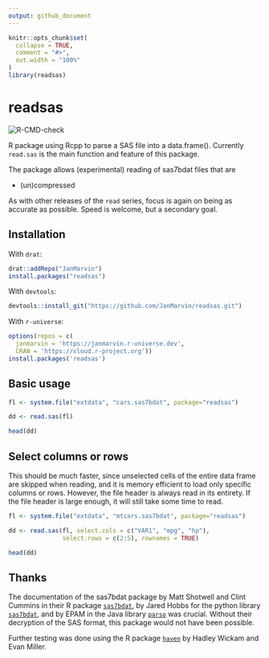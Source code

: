 ```yaml
---
output: github_document
---
```


```r
knitr::opts_chunk$set(
  collapse = TRUE,
  comment = "#>",
  out.width = "100%"
)
library(readsas)
```

# readsas 
<!-- badges: start -->
![R-CMD-check](https://github.com/JanMarvin/readspss/workflows/R-CMD-check/badge.svg)
<!-- badges: end -->

R package using Rcpp to parse a SAS file into a data.frame(). Currently 
`read.sas` is the main function and feature of this package.

The package allows (experimental) reading of sas7bdat files that are

* (un)compressed

As with other releases of the `read` series, focus is again on being as 
accurate as possible. Speed is welcome, but a secondary goal.

## Installation

With `drat`:
``` r
drat::addRepo("JanMarvin")
install.packages("readsas")
```

With `devtools`:
``` r
devtools::install_git("https://github.com/JanMarvin/readsas.git")
```

With `r-universe`:
``` r
options(repos = c(
  janmarvin = 'https://janmarvin.r-universe.dev',
  CRAN = 'https://cloud.r-project.org'))
install.packages('readsas')
```


## Basic usage
```r
fl <- system.file("extdata", "cars.sas7bdat", package="readsas")

dd <- read.sas(fl)

head(dd)
```

## Select columns or rows
This should be much faster, since unselected cells of the entire data frame are skipped when reading, and it is memory efficient to load only specific columns or rows. However, the file header is always read in its entirety. If the file header is large enough, it will still take some time to read.

```r
fl <- system.file("extdata", "mtcars.sas7bdat", package="readsas")

dd <- read.sas(fl, select.cols = c("VAR1", "mpg", "hp"),
               select.rows = c(2:5), rownames = TRUE)

head(dd)
```

## Thanks

The documentation of the sas7bdat package by Matt Shotwell and Clint Cummins in
their R package [`sas7bdat`](https://github.com/BioStatMatt/sas7bdat), by 
Jared Hobbs for the python library 
[`sas7bdat`](https://bitbucket.org/jaredhobbs/sas7bdat/src/master/), and by EPAM in 
the Java library [`parso`](https://github.com/epam/parso) was crucial.
Without their decryption of the SAS format, this package would not have been
possible.

Further testing was done using the R package 
[`haven`](https://github.com/tidyverse/haven) by Hadley Wickam and Evan Miller.
